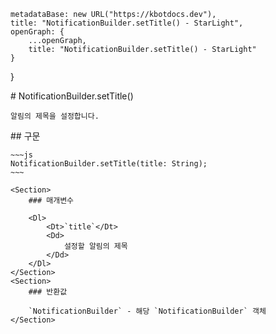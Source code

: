 
    metadataBase: new URL("https://kbotdocs.dev"),
    title: "NotificationBuilder.setTitle() - StarLight",
    openGraph: {
        ...openGraph,
        title: "NotificationBuilder.setTitle() - StarLight"
    }
}

<Section>
    # NotificationBuilder.setTitle()

    알림의 제목을 설정합니다.
</Section>
<Section>
    ## 구문

    ~~~js
    NotificationBuilder.setTitle(title: String);
    ~~~

    <Section>
        ### 매개변수

        <Dl>
            <Dt>`title`</Dt>
            <Dd>
                설정할 알림의 제목
            </Dd>
        </Dl>
    </Section>
    <Section>
        ### 반환값

        `NotificationBuilder` - 해당 `NotificationBuilder` 객체
    </Section>
</Section>